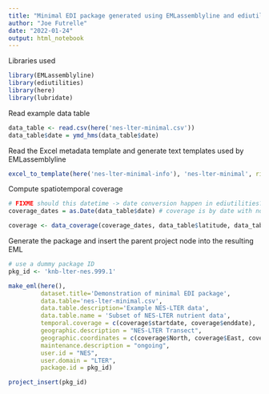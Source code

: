 ```yaml
---
title: "Minimal EDI package generated using EMLassemblyline and ediutilities"
author: "Joe Futrelle"
date: "2022-01-24"
output: html_notebook
---
```


Libraries used

```r
library(EMLassemblyline)
library(ediutilities)
library(here)
library(lubridate)
```

Read example data table

```r
data_table <- read.csv(here('nes-lter-minimal.csv'))
data_table$date = ymd_hms(data_table$date)
```

Read the Excel metadata template and generate text templates used by
EMLassemblyline

```r
excel_to_template(here('nes-lter-minimal-info'), 'nes-lter-minimal', rights='CC0')
```

Compute spatiotemporal coverage

```r
# FIXME should this datetime -> date conversion happen in ediutilities?
coverage_dates = as.Date(data_table$date) # coverage is by date with no time info

coverage <- data_coverage(coverage_dates, data_table$latitude, data_table$longitude)
```

Generate the package and insert the parent project node into the resulting EML

```r
# use a dummy package ID
pkg_id <- 'knb-lter-nes.999.1'

make_eml(here(),
         dataset.title='Demonstration of minimal EDI package',
         data.table='nes-lter-minimal.csv',
         data.table.description='Example NES-LTER data',
         data.table.name = 'Subset of NES-LTER nutrient data',
         temporal.coverage = c(coverage$startdate, coverage$enddate),
         geographic.description = "NES-LTER Transect",
         geographic.coordinates = c(coverage$North, coverage$East, coverage$South, coverage$West),
         maintenance.description = "ongoing",
         user.id = "NES",
         user.domain = "LTER",
         package.id = pkg_id)

project_insert(pkg_id)
```
